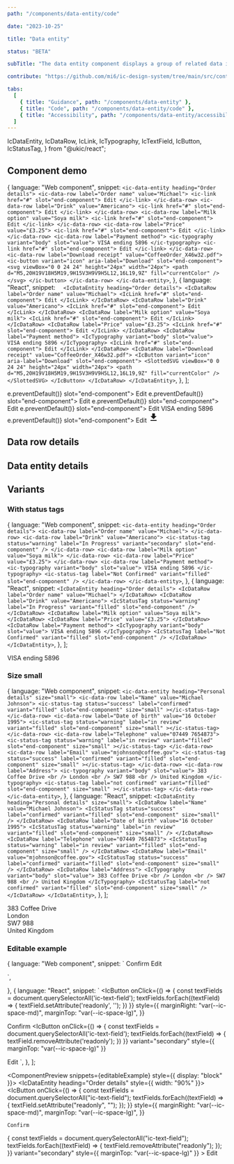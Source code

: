 ```yaml
---
path: "/components/data-entity/code"

date: "2023-10-25"

title: "Data entity"

status: "BETA"

subTitle: "The data entity component displays a group of related data in a consistent and easy to consume way."

contribute: "https://github.com/mi6/ic-design-system/tree/main/src/content/structured/components/data-entity"

tabs:
  [
    { title: "Guidance", path: "/components/data-entity" },
    { title: "Code", path: "/components/data-entity/code" },
    { title: "Accessibility", path: "/components/data-entity/accessibility" },
  ]
---
```


  IcDataEntity,
  IcDataRow,
  IcLink,
  IcTypography,
  IcTextField,
  IcButton,
  IcStatusTag,
} from "@ukic/react";

## Component demo

  {
    language: "Web component",
    snippet: `<ic-data-entity heading="Order details">
    <ic-data-row label="Order name" value="Michael">
      <ic-link href="#" slot="end-component">
        Edit
      </ic-link>
    </ic-data-row>
    <ic-data-row label="Drink" value="Americano">
      <ic-link href="#" slot="end-component">
        Edit
      </ic-link>
    </ic-data-row>
    <ic-data-row label="Milk option" value="Soya milk">
      <ic-link href="#" slot="end-component">
        Edit
      </ic-link>
    </ic-data-row>
    <ic-data-row label="Price" value="£3.25">
      <ic-link href="#" slot="end-component">
        Edit
      </ic-link>
    </ic-data-row>
    <ic-data-row label="Payment method">
      <ic-typography variant="body" slot="value">
        VISA ending 5896
      </ic-typography>
      <ic-link href="#" slot="end-component">
        Edit
      </ic-link>
    </ic-data-row>
    <ic-data-row label="Download receipt" value="CoffeeOrder_X46w32.pdf">
      <ic-button variant="icon" aria-label="Download" slot="end-component">
        <svg viewBox="0 0 24 24" height="24px" width="24px">
          <path
            d="M5,20H19V18H5M19,9H15V3H9V9H5L12,16L19,9Z"
            fill="currentColor"
          />
        </svg>
      </ic-button>
    </ic-data-row>
  </ic-data-entity>`,
  },
  {
    language: "React",
    snippet: `  <IcDataEntity heading="Order details">
    <IcDataRow label="Order name" value="Michael">
      <IcLink href="#" slot="end-component">
        Edit
      </IcLink>
    </IcDataRow>
    <IcDataRow label="Drink" value="Americano">
      <IcLink href="#" slot="end-component">
        Edit
      </IcLink>
    </IcDataRow>
    <IcDataRow label="Milk option" value="Soya milk">
      <IcLink href="#" slot="end-component">
        Edit
      </IcLink>
    </IcDataRow>
    <IcDataRow label="Price" value="£3.25">
      <IcLink href="#" slot="end-component">
        Edit
      </IcLink>
    </IcDataRow>
    <IcDataRow label="Payment method">
      <IcTypography variant="body" slot="value">
        VISA ending 5896
      </IcTypography>
      <IcLink href="#" slot="end-component">
        Edit
      </IcLink>
    </IcDataRow>
    <IcDataRow label="Download receipt" value="CoffeeOrder_X46w32.pdf">
      <IcButton variant="icon" aria-label="Download" slot="end-component">
        <SlottedSVG viewBox="0 0 24 24" height="24px" width="24px">
          <path
            d="M5,20H19V18H5M19,9H15V3H9V9H5L12,16L19,9Z"
            fill="currentColor"
          />
        </SlottedSVG>
      </IcButton>
    </IcDataRow>
  </IcDataEntity>`,
  },
];

<ComponentPreview snippets={snippets}>
  <IcDataEntity heading="Order details" style={{ width: "90%" }}>
    <IcDataRow label="Order name" value="Michael">
      <IcLink href="#" onClick={(e) => e.preventDefault()} slot="end-component">
        Edit
      </IcLink>
    </IcDataRow>
    <IcDataRow label="Drink" value="Americano">
      <IcLink href="#" onClick={(e) => e.preventDefault()} slot="end-component">
        Edit
      </IcLink>
    </IcDataRow>
    <IcDataRow label="Milk option" value="Soya milk">
      <IcLink href="#" onClick={(e) => e.preventDefault()} slot="end-component">
        Edit
      </IcLink>
    </IcDataRow>
    <IcDataRow label="Price" value="£3.25">
      <IcLink href="#" onClick={(e) => e.preventDefault()} slot="end-component">
        Edit
      </IcLink>
    </IcDataRow>
    <IcDataRow label="Payment method">
      <IcTypography variant="body" slot="value">
        VISA ending 5896
      </IcTypography>
      <IcLink href="#" onClick={(e) => e.preventDefault()} slot="end-component">
        Edit
      </IcLink>
    </IcDataRow>
    <IcDataRow label="Download receipt" value="CoffeeOrder_X46w32.pdf">
      <IcButton variant="icon" aria-label="Download" slot="end-component">
        <svg viewBox="0 0 24 24" height="24px" width="24px">
          <path
            d="M5,20H19V18H5M19,9H15V3H9V9H5L12,16L19,9Z"
            fill="currentColor"
          />
        </svg>
      </IcButton>
    </IcDataRow>
  </IcDataEntity>
</ComponentPreview>

## Data row details

<ComponentDetails component="ic-data-row" />

## Data entity details

<ComponentDetails component="ic-data-entity" />

## Variants

### With status tags

  {
    language: "Web component",
    snippet: `<ic-data-entity heading="Order details">
    <ic-data-row label="Order name" value="Michael">
    </ic-data-row>
    <ic-data-row label="Drink" value="Americano">
      <ic-status-tag
        status="warning"
        label="In Progress"
        variant="secondary"
        slot="end-component"
      />
    </ic-data-row>
    <ic-data-row label="Milk option" value="Soya milk">
    </ic-data-row>
    <ic-data-row label="Price" value="£3.25">
    </ic-data-row>
    <ic-data-row label="Payment method">
      <ic-typography variant="body" slot="value">
        VISA ending 5896
      </ic-typography>
      <ic-status-tag
        label="Not Confirmed"
        variant="filled"
        slot="end-component"
      />
    </ic-data-row>
  </ic-data-entity>`,
  },
  {
    language: "React",
    snippet: `<IcDataEntity heading="Order details">
    <IcDataRow label="Order name" value="Michael">
    </IcDataRow>
    <IcDataRow label="Drink" value="Americano">
      <IcStatusTag
        status="warning"
        label="In Progress"
        variant="filled"
        slot="end-component"
      />
    </IcDataRow>
    <IcDataRow label="Milk option" value="Soya milk">
    </IcDataRow>
    <IcDataRow label="Price" value="£3.25">
    </IcDataRow>
    <IcDataRow label="Payment method">
      <IcTypography variant="body" slot="value">
        VISA ending 5896
      </IcTypography>
      <IcStatusTag
        label="Not Confirmed"
        variant="filled"
        slot="end-component"
      />
    </IcDataRow>
  </IcDataEntity>`,
  },
];

<ComponentPreview snippets={withStatusTags}>
  <IcDataEntity heading="Order details" style={{ width: "90%" }}>
    <IcDataRow label="Order name" value="Michael" />
    <IcDataRow label="Drink" value="Americano">
      <IcStatusTag
        status="warning"
        label="In Progress"
        variant="filled"
        slot="end-component"
      />
    </IcDataRow>
    <IcDataRow label="Milk option" value="Soya milk" />
    <IcDataRow label="Price" value="£3.25" />
    <IcDataRow label="Payment method">
      <IcTypography variant="body" slot="value">
        VISA ending 5896
      </IcTypography>
      <IcStatusTag
        label="Not Confirmed"
        variant="filled"
        slot="end-component"
      />
    </IcDataRow>
  </IcDataEntity>
</ComponentPreview>

### Size small

  {
    language: "Web component",
    snippet: `<ic-data-entity heading="Personal details" size="small">
  <ic-data-row label="Name" value="Michael Johnson">
    <ic-status-tag
      status="success"
      label="confirmed"
      variant="filled"
      slot="end-component"
      size="small"
    ></ic-status-tag>
  </ic-data-row>
  <ic-data-row label="Date of birth" value="16 October 1995">
    <ic-status-tag
      status="warning"
      label="in review"
      variant="filled"
      slot="end-component"
      size="small"
    ></ic-status-tag>
  </ic-data-row>
  <ic-data-row label="Telephone" value="07449 7654873">
    <ic-status-tag
      status="warning"
      label="in review"
      variant="filled"
      slot="end-component"
      size="small"
    ></ic-status-tag>
  </ic-data-row>
  <ic-data-row label="Email" value="mjohnson@coffee.gov">
    <ic-status-tag
      status="success"
      label="confirmed"
      variant="filled"
      slot="end-component"
      size="small"
    ></ic-status-tag>
  </ic-data-row>
  <ic-data-row label="Address">
    <ic-typography variant="body" slot="value">
      383 Coffee Drive
      <br />
      London
      <br />
      SW7 988
      <br />
      United Kingdom
    </ic-typography>
    <ic-status-tag
      label="not confirmed"
      variant="filled"
      slot="end-component"
      size="small"
    ></ic-status-tag>
  </ic-data-row>
</ic-data-entity>`,
  },
  {
    language: "React",
    snippet: `<IcDataEntity heading="Personal details" size="small">
  <IcDataRow label="Name" value="Michael Johnson">
    <IcStatusTag
      status="success"
      label="confirmed"
      variant="filled"
      slot="end-component"
      size="small"
    />
  </IcDataRow>
  <IcDataRow label="Date of birth" value="16 October 1995">
    <IcStatusTag
      status="warning"
      label="in review"
      variant="filled"
      slot="end-component"
      size="small"
    />
  </IcDataRow>
  <IcDataRow label="Telephone" value="07449 7654873">
    <IcStatusTag
      status="warning"
      label="in review"
      variant="filled"
      slot="end-component"
      size="small"
    />
  </IcDataRow>
  <IcDataRow label="Email" value="mjohnson@coffee.gov">
    <IcStatusTag
      status="success"
      label="confirmed"
      variant="filled"
      slot="end-component"
      size="small"
    />
  </IcDataRow>
  <IcDataRow label="Address">
    <IcTypography variant="body" slot="value">
      383 Coffee Drive
      <br />
      London
      <br />
      SW7 988
      <br />
      United Kingdom
    </IcTypography>
    <IcStatusTag
      label="not confirmed"
      variant="filled"
      slot="end-component"
      size="small"
    />
  </IcDataRow>
</IcDataEntity>`,
  },
];

<ComponentPreview snippets={smallSnippet}>
  <IcDataEntity
    heading="Personal details"
    size="small"
    style={{ width: "90%" }}
  >
    <IcDataRow label="Name" value="Michael Johnson" />
    <IcDataRow label="Date of birth" value="16 October 1995" />
    <IcDataRow label="Telephone" value="07449 7654873" />
    <IcDataRow label="Email" value="mjohnson@coffee.gov" />
    <IcDataRow label="Address">
      <IcTypography variant="body" slot="value">
        383 Coffee Drive
        <br />
        London
        <br />
        SW7 988
        <br />
        United Kingdom
      </IcTypography>
    </IcDataRow>
  </IcDataEntity>
</ComponentPreview>

### Editable example

  {
    language: "Web component",
    snippet: `<ic-data-entity heading="Order details">
  <ic-data-row label="Order name"> 
    <ic-text-field 
      slot="value" 
      label="Order name" 
      value="Michael" 
      readonly 
      hide-label 
      full-width
    />
  </ic-data-row>
  <ic-data-row label="Drink">
    <ic-text-field 
      slot="value" 
      label="Drink" 
      value="Americano" 
      readonly 
      hide-label 
      full-width
    />
  </ic-data-row>
  <ic-data-row label="Milk option">
    <ic-text-field 
      slot="value" 
      label="Milk option" 
      value="Soya milk" 
      readonly 
      hide-label 
      full-width
    />
  </ic-data-row>
  <ic-data-row label="Price">
    <ic-text-field 
      slot="value" 
      label="Price" 
      value="£3.25" 
      readonly 
      hide-label 
      full-width
    />
  </ic-data-row>
  <ic-data-row label="Payment method">
    <ic-text-field 
      slot="value" 
      label="Payment method" 
      value="VISA ending 5896"  
      readonly 
      hide-label 
      full-width
    />
  </ic-data-row>
</ic-data-entity>
<ic-button id='confirm-button' style="margin-right: var(--ic-space-md);margin-top: var(--ic-space-lg);">
  Confirm
</ic-button>
<ic-button id='edit-button' variant="secondary" style="margin-top: var(--ic-space-lg);">
  Edit
</ic-button>
<script>
  const textFields = document.querySelectorAll('ic-text-field');
  const confirmBtn = document.querySelector('#confirm-button');
  confirmBtn.addEventListener('click', () => {
    textFields.forEach((textField) => {
      textField.setAttribute('readonly', '');
    });
  });
  const editBtn = document.querySelector('#edit-button');
  editBtn.addEventListener('click', () => {
    textFields.forEach((textField) => {
      textField.removeAttribute('readonly');
    });
  });
</script>`,
  },
  {
    language: "React",
    snippet: `<IcDataEntity heading="Order details">
  <IcDataRow label="Order name">
    <IcTextField
      slot="value"
      label="Order name"
      value="Michael"
      readonly
      hide-label
      full-width
    />
  </IcDataRow>
  <IcDataRow label="Drink" value="Americano">
    <IcTextField
      slot="value"
      label="Drink"
      value="Americano"
      readonly
      hide-label
      full-width
    />
  </IcDataRow>
  <IcDataRow label="Milk option" value="Soya milk">
    <IcTextField
      slot="value"
      label="Milk option"
      value="Soya milk"
      readonly
      hide-label
      full-width
    />
  </IcDataRow>
  <IcDataRow label="Price" value="£3.25">
    <IcTextField
      slot="value"
      label="Price"
      value="£3.25"
      readonly
      hide-label
      full-width
    />
  </IcDataRow>
  <IcDataRow label="Payment method">
    <IcTextField
      slot="value"
      label="Payment method"
      value="VISA ending 5896"
      readonly
      hide-label
      full-width
    />
  </IcDataRow>
</IcDataEntity>
<IcButton
  onClick={() => {
    const textFields = document.querySelectorAll('ic-text-field');
    textFields.forEach((textField) => {
      textField.setAttribute('readonly', '');
    })
  }}
  style={{
    marginRight: "var(--ic-space-md)",
    marginTop: "var(--ic-space-lg)",
  }}
>
  Confirm
</IcButton>
<IcButton
  onClick={() => {
    const textFields = document.querySelectorAll('ic-text-field');
    textFields.forEach((textField) => {
      textField.removeAttribute('readonly');
    })
  }}
  variant="secondary"
  style={{ marginTop: "var(--ic-space-lg)" }}
>
  Edit
</IcButton>`,
  },
];

<ComponentPreview snippets={editableExample} style={{ display: "block" }}>
  <IcDataEntity heading="Order details" style={{ width: "90%" }}>
    <IcDataRow label="Order name">
      <IcTextField
        slot="value"
        label="Order name"
        value="Michael"
        readonly
        hide-label
        full-width
      />
    </IcDataRow>
    <IcDataRow label="Drink" value="Americano">
      <IcTextField
        slot="value"
        label="Drink"
        value="Americano"
        readonly
        hide-label
        full-width
      />
    </IcDataRow>
    <IcDataRow label="Milk option" value="Soya milk">
      <IcTextField
        slot="value"
        label="Milk option"
        value="Soya milk"
        readonly
        hide-label
        full-width
      />
    </IcDataRow>
    <IcDataRow label="Price" value="£3.25">
      <IcTextField
        slot="value"
        label="Price"
        value="£3.25"
        readonly
        hide-label
        full-width
      />
    </IcDataRow>
    <IcDataRow label="Payment method">
      <IcTextField
        slot="value"
        label="Payment method"
        value="VISA ending 5896"
        readonly
        hide-label
        full-width
      />
    </IcDataRow>
  </IcDataEntity>
  <IcButton
    onClick={() => {
      const textFields = document.querySelectorAll("ic-text-field");
      textFields.forEach((textField) => {
        textField.setAttribute("readonly", "");
      });
    }}
    style={{
      marginRight: "var(--ic-space-md)",
      marginTop: "var(--ic-space-lg)",
    }}
  >
    Confirm
  </IcButton>
  <IcButton
    onClick={() => {
      const textFields = document.querySelectorAll("ic-text-field");
      textFields.forEach((textField) => {
        textField.removeAttribute("readonly");
      });
    }}
    variant="secondary"
    style={{ marginTop: "var(--ic-space-lg)" }}
  >
    Edit
  </IcButton>
</ComponentPreview>
